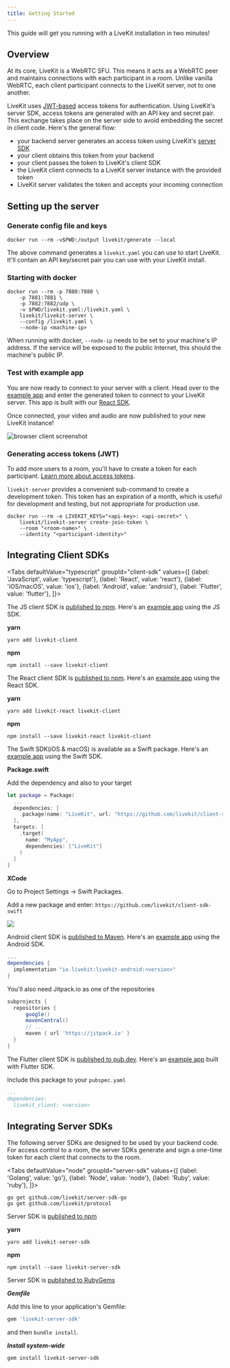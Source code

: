 ```yaml
---
title: Getting Started
---
```


This guide will get you running with a LiveKit installation in two minutes!

## Overview

At its core, LiveKit is a WebRTC SFU. This means it acts as a WebRTC peer and maintains connections with each participant in a room. Unlike vanilla WebRTC, each client participant connects to the LiveKit server, not to one another.

LiveKit uses [JWT-based](https://en.wikipedia.org/wiki/JSON_Web_Token) access tokens for authentication. Using LiveKit's server SDK, access tokens are generated with an API key and secret pair. This exchange takes place on the server side to avoid embedding the secret in client code. Here's the general flow:

* your backend server generates an access token using LiveKit's [server SDK](/references/server-sdks)
* your client obtains this token from your backend
* your client passes the token to LiveKit's client SDK
* the LiveKit client connects to a LiveKit server instance with the provided token
* LiveKit server validates the token and accepts your incoming connection

## Setting up the server

### Generate config file and keys

```shell
docker run --rm -v$PWD:/output livekit/generate --local
```

The above command generates a `livekit.yaml` you can use to start LiveKit. It'll contain an API key/secret pair
you can use with your LiveKit install.

### Starting with docker

```shell
docker run --rm -p 7880:7880 \
    -p 7881:7881 \
    -p 7882:7882/udp \
    -v $PWD/livekit.yaml:/livekit.yaml \
    livekit/livekit-server \
    --config /livekit.yaml \
    --node-ip <machine-ip>
```

When running with docker, `--node-ip` needs to be set to your machine's IP address. If the service will be exposed to
the public Internet, this should the machine's public IP.

### Test with example app

You are now ready to connect to your server with a client. Head over to the [example app](https://example.livekit.io) and enter the generated token to connect to your LiveKit
server. This app is built with our [React SDK](https://github.com/livekit/livekit-react).

Once connected, your video and audio are now published to your new LiveKit instance!

![browser client screenshot](/img/getting-started/browser-client.png)

### Generating access tokens (JWT)

To add more users to a room, you'll have to create a token for each
participant. [Learn more about access tokens](/guides/access-tokens/).

`livekit-server` provides a convenient sub-command to create a development token. This token has an expiration of a
month, which is useful for development and testing, but not appropriate for production use.

```shell
docker run --rm -e LIVEKIT_KEYS="<api-key>: <api-secret>" \
    livekit/livekit-server create-join-token \
    --room "<room-name>" \
    --identity "<participant-identity>"
```

## Integrating Client SDKs

<Tabs
  defaultValue="typescript"
  groupId="client-sdk"
  values={[
    {label: 'JavaScript', value: 'typescript'},
    {label: 'React', value: 'react'},
    {label: 'iOS/macOS', value: 'ios'},
    {label: 'Android', value: 'android'},
    {label: 'Flutter', value: 'flutter'},
  ]}>

  <TabItem value="typescript">

The JS client SDK is [published to npm](https://www.npmjs.com/package/livekit-client).
Here's an [example app](https://github.com/livekit/client-sdk-js/blob/main/example/sample.ts) using the JS SDK.

**yarn**

```shell
yarn add livekit-client
```

**npm**

```shell
npm install --save livekit-client
```

  </TabItem>

  <TabItem value="react">

The React client SDK is [published to npm](https://www.npmjs.com/package/livekit-react).
Here's an [example app](https://github.com/livekit/livekit-react/tree/master/example) using the React SDK.

**yarn**

```shell
yarn add livekit-react livekit-client
```

**npm**

```shell
npm install --save livekit-react livekit-client
```

  </TabItem>

  <TabItem value="ios">

  The Swift SDK(iOS &amp; macOS) is available as a Swift package.
  Here's an [example app](https://github.com/livekit/client-example-swift) using the Swift SDK.

  **Package.swift**

  Add the dependency and also to your target

  ```swift title="Package.swift"
  let package = Package(
    ...
    dependencies: [
      .package(name: "LiveKit", url: "https://github.com/livekit/client-sdk-swift.git", .upToNextMajor("version")),
    ],
    targets: [
      .target(
        name: "MyApp",
        dependencies: ["LiveKit"]
      )
    ]
  }
  ```

  **XCode**

  Go to Project Settings -> Swift Packages.

  Add a new package and enter: `https://github.com/livekit/client-sdk-swift`

  <img src={xcodeSwiftPackageImageUrl} height={400} width={678}/>

  </TabItem>

  <TabItem value="android">

Android client SDK is [published to Maven](https://search.maven.org/artifact/io.livekit/livekit-android).
Here's an [example app](https://github.com/livekit/client-sdk-android/tree/master/sample-app) using the Android SDK.

```groovy title="build.gradle"
...
dependencies {
  implementation "io.livekit:livekit-android:<version>"
}
```

You'll also need Jitpack.io as one of the repositories

```groovy
subprojects {
  repositories {
      google()
      mavenCentral()
      // ...
      maven { url 'https://jitpack.io' }
  }
}
```

  </TabItem>

  <TabItem value="flutter">

The Flutter client SDK is [published to pub.dev](https://pub.dev/packages/livekit_client).
Here's an [example app](https://github.com/livekit/client-sdk-flutter/tree/main/example) built with Flutter SDK.

Include this package to your `pubspec.yaml`

```yaml
...
dependencies:
  livekit_client: <version>
```

  </TabItem>

</Tabs>


## Integrating Server SDKs

The following server SDKs are designed to be used by your backend code. For access control to a room, the server SDKs generate and sign a one-time token for each client that connects to the room.

<Tabs
  defaultValue="node"
  groupId="server-sdk"
  values={[
    {label: 'Golang', value: 'go'},
    {label: 'Node', value: 'node'},
    {label: 'Ruby', value: 'ruby'},
  ]}>
  <TabItem value="go">

  ```shell
  go get github.com/livekit/server-sdk-go
  go get github.com/livekit/protocol
  ```

  </TabItem>
  <TabItem value="node">

  Server SDK is [published to npm](https://www.npmjs.com/package/livekit-server-sdk)

  **yarn**

  ```shell
  yarn add livekit-server-sdk
  ```

  **npm**

  ```shell
  npm install --save livekit-server-sdk
  ```

  </TabItem>
  <TabItem value="ruby">

  Server SDK is [published to RubyGems](https://rubygems.org/gems/livekit-server-sdk)

  ***Gemfile***

  Add this line to your application's Gemfile:

  ```ruby
  gem 'livekit-server-sdk'
  ```

  and then `bundle install`.

  ***Install system-wide***

  ```shell
  gem install livekit-server-sdk
  ```

  </TabItem>
</Tabs>
